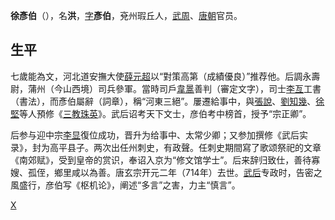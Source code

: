 '''徐彥伯'''（{{bd|？||714年||}}），名'''洪'''，[[表字|字]]'''彥伯'''，兗州瑕丘人，[[武周|武周]]、[[唐朝|唐朝]]官员。

==生平==
七歲能為文，河北道安撫大使[[薛元超|薛元超]]以“對策高第（成績優良）”推荐他。后調永壽尉，蒲州（今山西境）司兵參軍。當時司戶[[韋暠|韋暠]]善判（審定文字），司士[[李亙|李亙]]工書（書法），而彥伯屬辭（詞章），稱“河東三絕”。屢遷給事中，與[[張說|張說]]、[[劉知幾|劉知幾]]、[[徐堅|徐堅]]等人預修《[[三教珠英|三教珠英]]》。武后诏考天下文士，彦伯考中榜首，授予“宗正卿”。

后参与迎中宗[[李显|李显]]復位成功，晋升为给事中、太常少卿；又参加撰修《武后实录》，封为高平县子。两次出任州刺史，有政聲。任刺史期間寫了歌颂祭祀的文章《南郊赋》，受到皇帝的赏识，奉诏入京为“修文馆学士”。后来辞归致仕，善待寡嫂、孤侄，鄉里咸以為善。唐玄宗开元二年（714年）去世。[[武则天|武后]]专政时，告密之風盛行，彦伯写《枢机论》，阐述“多言”之害，力主“慎言”。

{{Wikisource author}}

[[Category:唐朝作家|X]]
